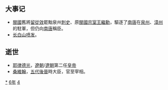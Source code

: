 {{yearTOC|946|于阗'''[[同慶_(于闐)|同慶]]三十五年'''；契丹'''[[会同_(辽朝)|会同]]九年'''；南汉'''-{[[乾和|乾和]]}-四年'''；后蜀'''[[广政|广政]]九年'''；后晋（吴越、荆南、马楚）'''[[开运_(后晉)|开运]]三年'''；南唐'''[[保大_(南唐)|保大]]四年'''；大理'''[[至治_(大理)|至治]]元年'''；日本'''[[天慶_(日本)|天慶]]九年'''}}

== 大事记 ==

*[[閩國|閩國]]舊將[[留從效|留從效]]罷黜泉州[[刺史|刺史]]、原[[閩國皇室列表|閩國宗室]][[王繼勳_(閩)|王繼勳]]，驅逐了[[南唐|南唐]]在[[泉州|泉州]]、[[漳州|漳州]]的駐軍，但仍向[[南唐|南唐]]稱臣。
* [[946年长白山喷发|长白山喷发]]。

== 逝世 ==
{{Wikisource year mention}}
*[[耶律德光|耶律德光]]，[[契丹|遼朝]]/[[遼朝|遼朝]]第二任[[皇帝|皇帝]]
*[[桑維翰|桑維翰]]，[[五代|五代]][[後晉|後晉]]時大臣，官至宰相。


[[Category:946年|*]]
[[Category:940年代|6年]]
[[Category:10世纪各年|4]]
